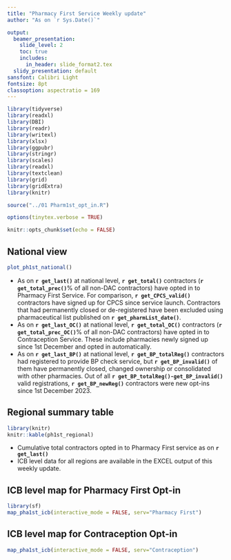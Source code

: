 ```yaml
---
title: "Pharmacy First Service Weekly update"
author: "As on `r Sys.Date()`"

output:
  beamer_presentation:
    slide_level: 2
    toc: true
    includes:
      in_header: slide_format2.tex
  slidy_presentation: default
sansfont: Calibri Light
fontsize: 8pt
classoption: aspectratio = 169
---
```



```r
library(tidyverse)
library(readxl)
library(DBI)
library(readr)
library(writexl)
library(xlsx)
library(ggpubr)
library(stringr)
library(scales)
library(readxl)
library(textclean)
library(grid)
library(gridExtra)
library(knitr)

source("../01 Pharm1st_opt_in.R")
```

```r
options(tinytex.verbose = TRUE)
```

```r
knitr::opts_chunk$set(echo = FALSE)
```
## National view
```r
plot_ph1st_national()
```

* As on **`r get_last()`** at national level, **`r get_total()`** contractors (**`r get_total_prec()`**% of all non-DAC contractors) have opted in to Pharmacy First Service. For comparison, **`r get_CPCS_valid()`** contractors have signed up for CPCS since service launch. Contractors that had permanently closed or de-registered have been excluded using pharmaceutical list published on **`r get_pharmList_date()`**.
* As on **`r get_last_OC()`** at national level, **`r get_total_OC()`** contractors (**`r get_total_prec_OC()`**% of all non-DAC contractors) have opted in to Contraception Service. These include pharmacies newly signed up since 1st December and opted in automatically. 
* As on **`r get_last_BP()`** at national level, **`r get_BP_totalReg()`** contractors had registered to provide BP check service, but **`r get_BP_invalid()`** of them have permanently closed, changed ownership or consolidated with other pharmacies.  Out of all **`r get_BP_totalReg()-get_BP_invalid()`** valid registrations, **`r get_BP_newReg()`** contractors were new opt-ins since 1st December 2023. 

## Regional summary table
```r
library(knitr)
knitr::kable(ph1st_regional)    
```

* Cumulative total contractors opted in to Pharmacy First service as on **`r get_last()`**
* ICB level data for all regions are available in the EXCEL output of this weekly update.

## ICB level map for Pharmacy First Opt-in
```r
library(sf) 
map_pha1st_icb(interactive_mode = FALSE, serv="Pharmacy First")
```


## ICB level map for Contraception Opt-in
```r
map_pha1st_icb(interactive_mode = FALSE, serv="Contraception")
```
